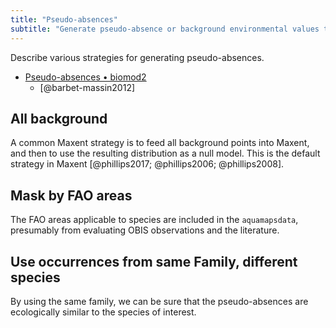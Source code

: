 ```yaml
---
title: "Pseudo-absences"
subtitle: "Generate pseudo-absence or background environmental values to compare with occurrence environment"
---
```


Describe various strategies for generating pseudo-absences.

-   [Pseudo-absences • biomod2](https://biomodhub.github.io/biomod2/articles/vignette_pseudoAbsences.html)
    -   [@barbet-massin2012]

## All background

A common Maxent strategy is to feed all background points into Maxent, and then to use the resulting distribution as a null model. This is the default strategy in Maxent [@phillips2017; @phillips2006; @phillips2008].

## Mask by FAO areas

The FAO areas applicable to species are included in the `aquamapsdata`, presumably from evaluating OBIS observations and the literature.

## Use occurrences from same Family, different species

By using the same family, we can be sure that the pseudo-absences are ecologically similar to the species of interest.
